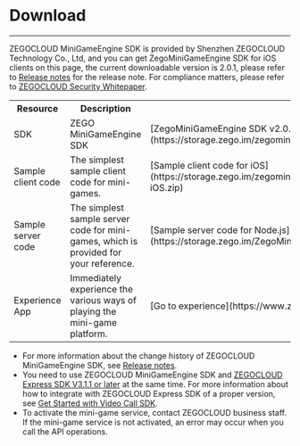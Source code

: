 # Download

- - -
ZEGOCLOUD MiniGameEngine SDK is provided by Shenzhen ZEGOCLOUD Technology Co., Ltd, and you can get ZegoMiniGameEngine SDK for iOS clients on this page, the current downloadable version is 2.0.1, please refer to [Release notes](./quick%20start/Release%20Notes.mdx) for the release note. For compliance matters, please refer to [ZEGOCLOUD Security Whitepaper](https://docs.zegocloud.com/article/15675).

<table>
  
<tbody><tr>
<th>Resource</th>
<th>Description</th>
<th>Download URL</th>
<th>References</th>
</tr>
<tr>
<td>SDK</td>
<td>ZEGO MiniGameEngine SDK</td>
<td>[ZegoMiniGameEngine SDK v2.0.1](https://storage.zego.im/zegominigame/SDK/ZegoMiniGameEngine-iOS.zip)</td>
<td>[Integrate the SDKs](./quick%20start/Integrate%20the%20SDK.mdx)</td>
</tr>
<tr>
</tr>
<tr>
<td>Sample client code</td>
<td>The simplest sample client code for mini-games.</td>
<td>[Sample client code for iOS](https://storage.zego.im/zegominigame/SDK/ZegoMiniGameEngineDemoSrc-iOS.zip)</td>
<td>[Run the sample client code for iOS](./quick%20start/run%20sample%20codes.mdx)</td>
</tr>
<tr>
<td>Sample server code</td>
<td>The simplest sample server code for mini-games, which is provided for your reference.</td>
<td>[Sample server code for Node.js](https://storage.zego.im/ZegoMiniGameSDK/server/ZegoMiniGameServerDemo.zip)</td>
<td>[Run the sample server code for Node.js](./quick%20start/run%20sample%20codes.mdx)</td>
</tr>
<tr>
<td>Experience App</td>
<td>Immediately experience the various ways of playing the mini-game platform.</td>
<td>[Go to experience](https://www.zegocloud.com/demo-apps)</td>
<td>[Experience App](./Download%20Demo.mdx)</td>
</tr>
</tbody></table>


<Note title="Note">

- For more information about the change history of ZEGOCLOUD MiniGameEngine SDK, see [Release notes](./quick%20start/Release%20Notes.mdx). 
- You need to use ZEGOCLOUD MiniGameEngine SDK and [ZEGOCLOUD Express SDK V3.1.1 or later](https://docs.zegocloud.com/article/3689) at the same time. For more information about how to integrate with ZEGOCLOUD Express SDK of a proper version, see [Get Started with Video Call SDK](https://www.zegocloud.com/docs/live-streaming/overview?platform=ios&language=objective-c). 
- To activate the mini-game service, contact ZEGOCLOUD business staff. If the mini-game service is not activated, an error may occur when you call the API operations.

</Note>
